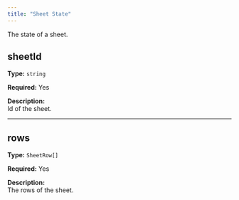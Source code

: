 ```yaml
---
title: "Sheet State"
---
```


The state of a sheet.

## sheetId

**Type:** `string`

**Required:** Yes

**Description:**  
Id of the sheet.

---

## rows

**Type:** `SheetRow[]`

**Required:** Yes

**Description:**  
The rows of the sheet.

